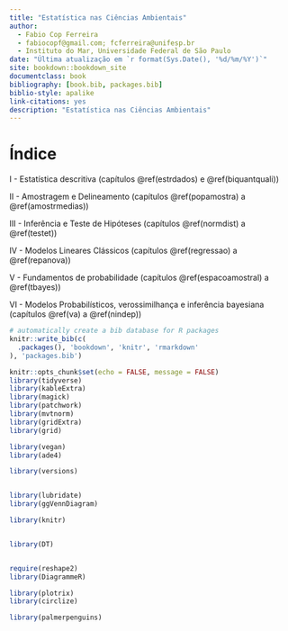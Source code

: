 ```yaml
--- 
title: "Estatística nas Ciências Ambientais"
author: 
  - Fabio Cop Ferreira
  - fabiocopf@gmail.com; fcferreira@unifesp.br
  - Instituto do Mar, Universidade Federal de São Paulo
date: "Última atualização em `r format(Sys.Date(), '%d/%m/%Y')`"
site: bookdown::bookdown_site
documentclass: book
bibliography: [book.bib, packages.bib]
biblio-style: apalike
link-citations: yes
description: "Estatística nas Ciências Ambientais"
---
```


# Índice {-}

I - Estatística descritiva (capítulos \@ref(estrdados) e \@ref(biquantquali))

II - Amostragem e Delineamento (capítulos \@ref(popamostra) a \@ref(amostrmedias))

III - Inferência e Teste de Hipóteses (capítulos \@ref(normdist) a \@ref(testet))

IV - Modelos Lineares Clássicos (capítulos \@ref(regressao) a \@ref(repanova))

V - Fundamentos de probabilidade (capítulos \@ref(espacoamostral) a \@ref(tbayes))

VI - Modelos Probabilísticos, verossimilhança e inferência bayesiana (capítulos \@ref(va) a \@ref(nindep))


```r
# automatically create a bib database for R packages
knitr::write_bib(c(
  .packages(), 'bookdown', 'knitr', 'rmarkdown'
), 'packages.bib')

```

```r
knitr::opts_chunk$set(echo = FALSE, message = FALSE)
library(tidyverse)
library(kableExtra)
library(magick)
library(patchwork)
library(mvtnorm)
library(gridExtra)
library(grid)

library(vegan)
library(ade4)

library(versions)


library(lubridate)
library(ggVennDiagram)

library(knitr)


library(DT)


require(reshape2)
library(DiagrammeR)

library(plotrix)
library(circlize)

library(palmerpenguins)

```


